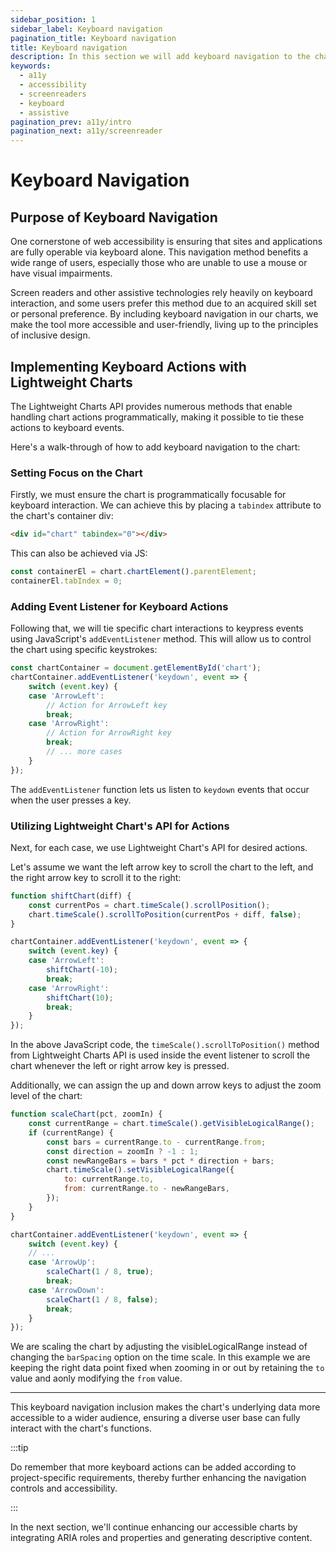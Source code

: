 ```yaml
---
sidebar_position: 1
sidebar_label: Keyboard navigation
pagination_title: Keyboard navigation
title: Keyboard navigation
description: In this section we will add keyboard navigation to the chart.
keywords:
  - a11y
  - accessibility
  - screenreaders
  - keyboard
  - assistive
pagination_prev: a11y/intro
pagination_next: a11y/screenreader
---
```


# Keyboard Navigation

## Purpose of Keyboard Navigation

One cornerstone of web accessibility is ensuring that sites and applications are
fully operable via keyboard alone. This navigation method benefits a wide range
of users, especially those who are unable to use a mouse or have visual
impairments.

Screen readers and other assistive technologies rely heavily on keyboard
interaction, and some users prefer this method due to an acquired skill set or
personal preference. By including keyboard navigation in our charts, we make the
tool more accessible and user-friendly, living up to the principles of inclusive
design.

## Implementing Keyboard Actions with Lightweight Charts

The Lightweight Charts API provides numerous methods that enable handling chart
actions programmatically, making it possible to tie these actions to keyboard
events.

Here's a walk-through of how to add keyboard navigation to the chart:

### Setting Focus on the Chart

Firstly, we must ensure the chart is programmatically focusable for keyboard
interaction. We can achieve this by placing a `tabindex` attribute to the
chart's container div:

```html
<div id="chart" tabindex="0"></div>
```

This can also be achieved via JS:

```js
const containerEl = chart.chartElement().parentElement;
containerEl.tabIndex = 0;
```

### Adding Event Listener for Keyboard Actions

Following that, we will tie specific chart interactions to keypress events using
JavaScript's `addEventListener` method. This will allow us to control the chart
using specific keystrokes:

```js
const chartContainer = document.getElementById('chart');
chartContainer.addEventListener('keydown', event => {
    switch (event.key) {
    case 'ArrowLeft':
        // Action for ArrowLeft key
        break;
    case 'ArrowRight':
        // Action for ArrowRight key
        break;
        // ... more cases
    }
});
```

The `addEventListener` function lets us listen to `keydown` events that occur
when the user presses a key.

### Utilizing Lightweight Chart's API for Actions

Next, for each case, we use Lightweight Chart's API for desired actions.

Let's assume we want the left arrow key to scroll the chart to the left, and the
right arrow key to scroll it to the right:

```js
function shiftChart(diff) {
    const currentPos = chart.timeScale().scrollPosition();
    chart.timeScale().scrollToPosition(currentPos + diff, false);
}

chartContainer.addEventListener('keydown', event => {
    switch (event.key) {
    case 'ArrowLeft':
        shiftChart(-10);
        break;
    case 'ArrowRight':
        shiftChart(10);
        break;
    }
});
```

In the above JavaScript code, the `timeScale().scrollToPosition()` method from
Lightweight Charts API is used inside the event listener to scroll the chart
whenever the left or right arrow key is pressed.

Additionally, we can assign the up and down arrow keys to adjust the zoom level
of the chart:

```js
function scaleChart(pct, zoomIn) {
    const currentRange = chart.timeScale().getVisibleLogicalRange();
    if (currentRange) {
        const bars = currentRange.to - currentRange.from;
        const direction = zoomIn ? -1 : 1;
        const newRangeBars = bars * pct * direction + bars;
        chart.timeScale().setVisibleLogicalRange({
            to: currentRange.to,
            from: currentRange.to - newRangeBars,
        });
    }
}

chartContainer.addEventListener('keydown', event => {
    switch (event.key) {
    // ...
    case 'ArrowUp':
        scaleChart(1 / 8, true);
        break;
    case 'ArrowDown':
        scaleChart(1 / 8, false);
        break;
    }
});
```

We are scaling the chart by adjusting the visibleLogicalRange instead of
changing the `barSpacing` option on the time scale. In this example we are
keeping the right data point fixed when zooming in or out by retaining the `to`
value and aonly modifying the `from` value.

---

This keyboard navigation inclusion makes the chart's underlying data more
accessible to a wider audience, ensuring a diverse user base can fully interact
with the chart's functions.

:::tip

Do remember that more keyboard actions can be added according to
project-specific requirements, thereby further enhancing the navigation controls
and accessibility.

:::

In the next section, we'll continue enhancing our accessible charts by
integrating ARIA roles and properties and generating descriptive content.
